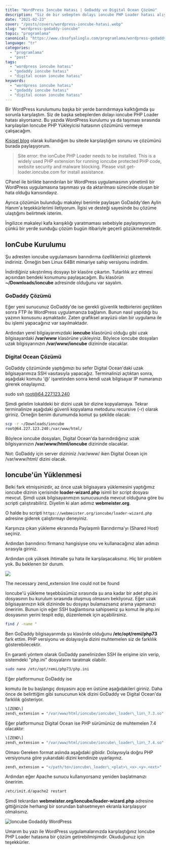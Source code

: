 ```yaml
---
title: "WordPress Ioncube Hatası | GoDaddy ve Digital Ocean Çözümü"
description: "Siz de bir sebepten dolayı ioncube PHP Loader hatası alıyorsanız. Bu yazıda GoDaddy ve DO çözümünü bulacaksınız. Site error: the ionCube PHP Loader needs to be installed."
date: "2021-02-23"
cover: "/posts/covers/wordpress-ioncube-hatasi.webp"
slug: "wordpress-godaddy-ioncube"
topic: "programlama"
canonical: "https://www.cbsofyalioglu.com/programlama/wordpress-godaddy-ioncube/"
language: "tr"
categories:
  - "programlama"
  - "post"
tags:
  - "wordpress ioncube hatası"
  - "godaddy ioncube hatası"
  - "digital ocean ioncube hatası"
keywords:
  - "wordpress ioncube hatası"
  - "godaddy ioncube hatası"
  - "digital ocean ioncube hatası"
---
```


Bir WordPress kurulumunu başka bir yerde barındırmaya kalktığımda şu sorunla karşılaştım. Siz de başka sebeplerden dolayı ioncube PHP Loader hatası alıyorsanız. Bu yazıda WordPress kurulumu ya da taşıması sırasında karşılaşılan Ioncube PHP Yükleyicisi hatasının çözümünü vermeye çalışacağım.

[Kişisel blog](https://www.cbsofyalioglu.com/blog-acmak/en-iyi-blog-siteleri/) olarak kullandığım bu sitede karşılaştığım sorunu ve çözümünü burada paylaşıyorum.

> Site error: the ionCube PHP Loader needs to be installed. This is a widely used PHP extension for running ioncube protected PHP code, website security and malware blocking. Please visit get-loader.ioncube.com for install assistance.

CPanel ile birlikte barındırılan bir WordPress uygulamasının yönetimli bir WordPress uygulamasına taşınması ya da aktarılması sürecinde oluşan bir hata olduğu kanısındayız.

Ayrıca çözümün bulunduğu makaleyi benimle paylaşan GoDaddy'den Aylin Hanım'a teşekkürlerimi iletiyorum. İlgisi ve desteği sayesinde bu çözüme ulaştığımı belirtmek isterim.

İngilizce makaleyi kafa karışıklığı yaratmaması sebebiyle paylaşmıyorum çünkü bir yerde sunduğu çözüm bugün itibariyle geçerli gözükmemektedir.

## IonCube Kurulumu

Şu adresten ioncube uygulamasını barındırma özelliklerinizi gözeterek indiriniz. Örneğin ben Linux 64Bit mimariye sahip versiyonu indirdim.

İndirdiğiniz sıkıştırılmış dosyayı bir klasöre çıkartın. Tutarlılık arz etmesi açısından bendeki konumunu paylaşacağım. Bu klasörün **~/Downloads/ioncube** adresinde olduğunu var sayalım.

### GoDaddy Çözümü

Eğer yeni sunucunuz GoDaddy'de ise gerekli güvenlik tedbirlerini geçtikten sonra FTP ile WordPress uygulamanıza bağlanın. Bunun nasıl yapıldığı bu yazının konusunu aşmaktadır. Zaten grafiksel arayüzü olan bir uygulama ile bu işlemi yapacağınız var sayılmaktadır.

Ardından yerel bilgiayarımızdaki **ioncube** klasörünü olduğu gibi uzak bilgisayardaki **/var/www** klasörüne yükleyiniz. Böylece ioncube dosyaları uzak bilgisyarınızın **/var/www/ioncube** dizininde olacaklar.

### Digital Ocean Çözümü

GoDaddy çözümünde yaptığımızı bu sefer Digital Ocean'daki uzak bilgisayarımıza SSH vasıtasıyla yapacağız. Terminalinizi açtıktan sonra, aşağıdaki komutu '@' işaretinden sonra kendi uzak bilgisayar IP numaranızı girerek onaylayınız.

sudo ssh root@64.227.123.240

Şimdi gelelim lokaldeki bir dizini uzak bir dizine kopyalamaya. Tekrar terminalinize aşağıdaki güvenli kopyalama metodunu recursive (-r) olarak giriniz. Örneğin benim durumumda komut şu şekilde olacak:

```bash
scp -r ~/Downloads/ioncube
root@64.227.123.240:/var/www/html/
```

Böylece ioncube dosyaları, Digital Ocean'da barındırdığınız uzak bilgisyarınızın **/var/www/html/ioncube** dizininde olacaklar.

Not: GoDaddy için server dizininiz /var/www/ iken Digital Ocean için /var/www/html/ dizini olacak.

## Ioncube'ün Yüklenmesi

Belki fark etmişsinizdir, az önce uzak bilgisayara yüklemesini yaptığımız ioncube dizinin içerisinde **loader-wizard.php** isimli bir script dosyası mevcut. Şimdi uzak bilgisayarımızın sunucusunda mevcut olduğuna göre bu scripti çalıştırabiliriz. Diyelim ki alan adımız **webmeister.org**.

O halde bu scripti `https://webmeister.org/ioncube/loader-wizard.php` adresine giderek çalıştırmayı deneyiniz.

Karşınıza çıkan yükleme ekranında Paylaşımlı Barındırma'yı (Shared Host) seçiniz.

Ardından barındırıcı firmanız hangisiyse onu ve kullanacağınız alan adınızı sırasıyla giriniz.

Ardından çok yüksek ihtimalle şu hata ile karşılaşacaksınız. Hiç bir problem yok. Bu beklenen bir durum.

![](/posts/ioncube-install-error-1024x399.jpg)

The necessary zend\_extension line could not be found

Ioncube'ü yükleme teşebbüsümüz sırasında şu ana kadar bir adet php.ini dosyasının bu kurulum sırasında oluşmuş olmasını bekliyoruz. Eğer uzak bilgisayarınızın kök dizininde bu dosyayı bulamazsanız arama yapmanızı öneririm. Bunun için eğer SSH bağlantısına sahipseniz şu komut ile php.ini dosyasının yerini tespit edip, düzenlemek için açabilirsiniz.

```bash
find / -name "
```

Ben GoDaddy bilgisayarımda şu klasörde olduğunu **/etc/opt/remi/php73** fark ettim. PHP versiyonu ve dolayısıyla dizini muhtemelen siz de farklılık gösterebilecektir.

En garanti yöntem olarak GoDaddy panelinizden SSH ile erişime izin verip, sistemdeki "php.ini" dosyalarını taratmak olabilir.

```bash
sudo nano /etc/opt/remi/php73/php.ini
```

Eğer platformunuz GoDaddy ise

komutu ile bu başlangıç dosyasını açıp en üstüne aşağıdakileri giriniz. Daha önce de belirttiğim gibi sunucunun kök dizini GoDaddy ve Digital Ocean'da farklılık gösteriyor.

```bash
\[ZEND\]
zend\_extension = "/var/www/html/ioncube/ioncube\_loader\_lin\_7.3.so"
```

Eğer platformunuz Digital Ocean ise PHP sürümünüz de muhtemelen 7.4 olacaktır:

```bash
\[ZEND\]
zend\_extension = "/var/www/html/ioncube/ioncube\_loader\_lin\_7.4.so"
```

Olması Gereken format aslında aşağıdaki gibidir. Dolayısıyla doğru PHP versiyonuna göre yukarıdaki dizini kendinize uyarlayınız.

```bash
zend\_extension = "</path/to>/ioncube\_loader\_<plat>\_<x>.<y>.<ext>"
```

Ardından eğer Apache sunucu kullanıyorsanız yeniden başlatmanızı öneririm.

```bash
/etc/init.d/apache2 restart
```

Şimdi tekrardan **webmeister.org/ioncube/loader-wizard.php** adresine gittiğinizde herhangi bir sorundan bahsetmeyen ekranla karşılaşıyor olmalısınız.

![Ioncube Godaddy WordPress](/posts/Screenshot-from-2021-02-23-20_41_03-1024x157.jpg)

Umarım bu yazı ile WordPress uygulamalarınızda karşılaştığınız Ioncube PHP Loader hatasına bir çözüm getirebilmişimdir. Okuduğunuz için teşekkürler.
